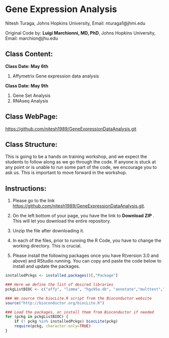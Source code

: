 Gene Expression Analysis
========================================================

Nitesh Turaga, Johns Hopkins University, Email: nturaga1@jhmi.edu 


Original Code by: **Luigi Marchionni, MD, PhD**, Johns Hopkins University, Email: marchion@jhu.edu



Class Content:
-------------------



**Class Date:  May 6th**

1. Affymetrix Gene expression data analysis

   
**Class Date: May 9th**

1. Gene Set Analysis
2. RNAseq Analysis 



Class WebPage:
-------------

[https://github.com/nitesh1989/GeneExpressionDataAnalysis.git](https://github.com/nitesh1989/GeneExpressionDataAnalysis.git)


Class Structure:
----------------

This is going to be a hands on training workshop, and we expect the students to follow along as we go through the code.
If anyone is stuck at any point or is unable to run some part of the code, we encourage you to ask us. This is important
to move forward in the workshop.


Instructions:
-------------

1. Please go to the link [https://github.com/nitesh1989/GeneExpressionDataAnalysis.git](https://github.com/nitesh1989/GeneExpressionDataAnalysis.git).

2. On the left bottom of your page, you have the link to **Download ZIP** . This will let you download the entire repository.

3. Unzip the file after downloading it. 

4. In each of the files, prior to running the R Code, you have to change the working directory. This is crucial.

5. Please install the following packages once you have R(version 3.0 and above) and RStudio running. You can copy and paste the code below to install and update the packages.

```r
installedPckgs <- installed.packages()[,"Package"]

### Here we define the list of desired libraries
pckgListBIOC <- c("affy", "limma", "hgu95a.db", "annotate","multtest","KEGG.db","GO.db")

### We source the biocLite.R script from the Bioconductor website
source("http://bioconductor.org/biocLite.R")

### Load the packages, or install them from Bioconductor if needed
for (pckg in pckgListBIOC) {
    if (! pckg %in% installedPckgs) biocLite(pckg)
	require(pckg, character.only=TRUE)
}
```



